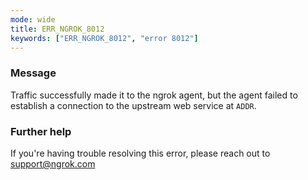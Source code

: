 ```yaml
---
mode: wide
title: ERR_NGROK_8012
keywords: ["ERR_NGROK_8012", "error 8012"]
---
```



### Message

Traffic successfully made it to the ngrok agent, but the agent failed to establish a connection to the upstream web service at `ADDR`.

<ErrorDetails />

### Further help

If you're having trouble resolving this error, please reach out to [support@ngrok.com](mailto:support@ngrok.com?subject=Help%20with%20ERR_NGROK_8012)

